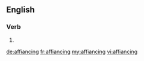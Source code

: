 ==English==

===Verb===
{{head|en}}

# {{present participle of|affiance|lang=en}}

[[de:affiancing]]
[[fr:affiancing]]
[[my:affiancing]]
[[vi:affiancing]]